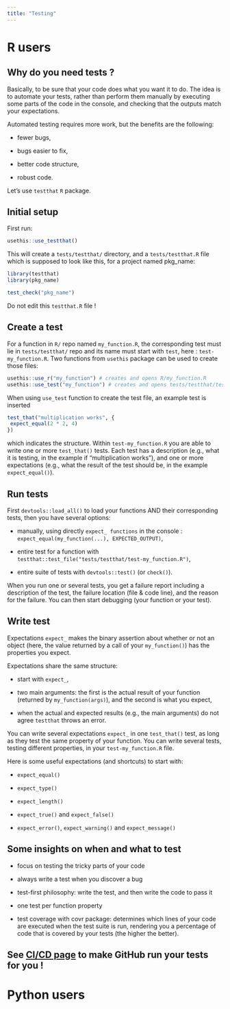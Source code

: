 ```yaml
---
title: "Testing"
---
```

# R users

## Why do you need tests ?

Basically, to be sure that your code does what you want it to do. The idea is to automate your tests, rather than perform them manually by executing some parts of the code in the console, and checking that the outputs match your expectations.

Automated testing requires more work, but the benefits are the following:

- fewer bugs,

- bugs easier to fix,

- better code structure,

- robust code.

Let's use `testthat` `R` package.

## Initial setup

First run:

```r
usethis::use_testthat()
```

This will create a `tests/testthat/` directory, and a `tests/testthat.R` file which is supposed to look like this, for a project named pkg_name:

```r
library(testthat)
library(pkg_name)

test_check("pkg_name")
```

Do not edit this `testthat.R` file !

## Create a test

For a function in `R/` repo named `my_function.R`, the corresponding test must lie in `tests/testthat/` repo and its name must start with `test`, here : `test-my_function.R`. Two functions from `usethis` package can be used to create those files:

```r
usethis::use_r("my_function") # creates and opens R/my_function.R
usethis::use_test("my_function") # creates and opens tests/testthat/test-my_function.R
```

When using `use_test` function to create the test file, an example test is inserted

```r
test_that("multiplication works", {
 expect_equal(2 * 2, 4)
})
```
which indicates the structure. Within `test-my_function.R` you are able to write one or more `test_that()` tests. Each test has a description (e.g., what it is testing, in the example if "multiplication works"), and one or more expectations (e.g., what the result of the test should be, in the example `expect_equal()`).

## Run tests

First `devtools::load_all()` to load your functions AND their corresponding tests, then you have several options:

- manually, using directly `expect_ functions` in the console : `expect_equal(my_function(...), EXPECTED_OUTPUT)`,

- entire test for a function with `testthat::test_file("tests/testthat/test-my_function.R")`,

- entire suite of tests with ```devtools::test()``` (or `check()`).

When you run one or several tests, you get a failure report including a description of the test, the failure location (file & code line), and the reason for the failure. You can then start debugging (your function or your test).

## Write test

Expectations `expect_` makes the binary assertion about whether or not an object (here, the value returned by a call of your `my_function()`) has the properties you expect.

Expectations share the same structure:

- start with `expect_`,

- two main arguments: the first is the actual result of your function (returned by `my_function(args)`), and the second is what you expect,

- when the actual and expected results (e.g., the main arguments) do not agree `testthat` throws an error.

You can write several expectations `expect_` in one `test_that()` test, as long as they test the same property of your function. You can write several tests, testing different properties, in your `test-my_function.R` file.

Here is some useful expectations (and shortcuts) to start with:

- `expect_equal()`

- `expect_type()`

- `expect_length()`

- `expect_true()` and `expect_false()`

- `expect_error()`, `expect_warning()` and `expect_message()`

## Some insights on when and what to test

- focus on testing the tricky parts of your code

- always write a test when you discover a bug

- test-first philosophy: write the test, and then write the code to pass it

- one test per function property

- test coverage with covr package: determines which lines of your code are executed when the test suite is run, rendering you a percentage of code that is covered by your tests (the higher the better).

## See [CI/CD page](ci_cd.qmd) to make GitHub run your tests for you !

# Python users